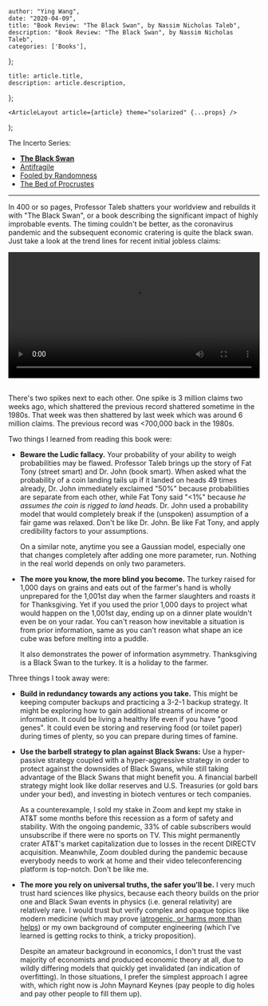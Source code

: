 

    author: "Ying Wang",
    date: "2020-04-09",
    title: "Book Review: "The Black Swan", by Nassim Nicholas Taleb",
    description: "Book Review: "The Black Swan", by Nassim Nicholas Taleb",
    categories: ['Books'],
};

    title: article.title,
    description: article.description,
};

    <ArticleLayout article={article} theme="solarized" {...props} />
);


The Incerto Series:

- [**The Black Swan**](/posts/2020/04/09/the_black_swan)
- [Antifragile](/posts/2020/05/06/antifragile)
- [Fooled by Randomness](/posts/2020/07/16/fooled_by_randomness)
- [The Bed of Procrustes](/posts/2020/07/17/the_bed_of_procrustes)

---

In 400 or so pages, Professor Taleb shatters your worldview and rebuilds it with
"The Black Swan", or a book describing the significant impact of highly
improbable events. The timing couldn't be better, as the coronavirus pandemic
and the subsequent economic cratering is quite the black swan. Just take a look
at the trend lines for recent initial jobless claims:

<!-- https://stackoverflow.com/a/26276254 -->
<video style="width: 100%; width: -moz-available; width: -webkit-fill-available; width: fill-available; max-width: 100%;" controls>
    <source src="/video/posts/2020/04/09/the_black_swan.mp4" type="video/mp4">
    Your browser does not support HTML5 video.
</video>
<br/>
<br/>

There's two spikes next to each other. One spike is 3 million claims two weeks
ago, which shattered the previous record shattered sometime in the 1980s. That
week was then shattered by last week which was around 6 million claims. The
previous record was <700,000 back in the 1980s.

Two things I learned from reading this book were:

- **Beware the Ludic fallacy.** Your probability of your ability to weigh
  probabilities may be flawed. Professor Taleb brings up the story of Fat Tony
  (street smart) and Dr. John (book smart). When asked what the probability of a
  coin landing tails up if it landed on heads 49 times already, Dr. John
  immediately exclaimed "50%" because probabilities are separate from each
  other, while Fat Tony said "<1%" because _he assumes the coin is rigged to
  land heads_. Dr. John used a probability model that would completely break if
  the (unspoken) assumption of a fair game was relaxed. Don't be like Dr. John.
  Be like Fat Tony, and apply credibility factors to your assumptions.

  On a similar note, anytime you see a Gaussian model, especially one that
  changes completely after adding one more parameter, run. Nothing in the real
  world depends on only two parameters.

- **The more you know, the more blind you become.** The turkey raised for 1,000
  days on grains and eats out of the farmer's hand is wholly unprepared for the
  1,001st day when the farmer slaughters and roasts it for Thanksgiving. Yet if
  you used the prior 1,000 days to project what would happen on the 1,001st day,
  ending up on a dinner plate wouldn't even be on your radar. You can't reason
  how inevitable a situation is from prior information, same as you can't reason
  what shape an ice cube was before melting into a puddle.

  It also demonstrates the power of information asymmetry. Thanksgiving is a
  Black Swan to the turkey. It is a holiday to the farmer.

Three things I took away were:

- **Build in redundancy towards any actions you take.** This might be keeping
  computer backups and practicing a 3-2-1 backup strategy. It might be exploring
  how to gain additional streams of income or information. It could be living a
  healthy life even if you have "good genes". It could even be storing and
  reserving food (or toilet paper) during times of plenty, so you can prepare
  during times of famine.

- **Use the barbell strategy to plan against Black Swans:** Use a
  hyper-passive strategy coupled with a hyper-aggressive strategy in order to
  protect against the downsides of Black Swans, while still taking advantage of
  the Black Swans that might benefit you. A financial barbell strategy might
  look like dollar reserves and U.S. Treasuries (or gold bars under your bed),
  and investing in biotech ventures or tech companies.

  As a counterexample, I sold my stake in Zoom and kept my stake in AT&T some
  months before this recession as a form of safety and stability. With the
  ongoing pandemic, 33% of cable subscribers would unsubscribe if there were no
  sports on TV. This might permanently crater AT&T's market capitalization due
  to losses in the recent DIRECTV acquisition. Meanwhile, Zoom doubled during
  the pandemic because everybody needs to work at home and their video
  teleconferencing platform is top-notch. Don't be like me.

- **The more you rely on universal truths, the safer you'll be.** I very much
  trust hard sciences like physics, because each theory builds on the prior one
  and Black Swan events in physics (i.e. general relativity) are relatively
  rare. I would trust but verify complex and opaque topics like modern medicine
  (which may prove [iatrogenic, or harms more than
  helps](https://en.wikipedia.org/wiki/Iatrogenesis)) or my own background of
  computer engineering (which I've learned is getting rocks to think, a tricky
  proposition).

  Despite an amateur background in economics, I don't trust the vast majority of
  economists and produced economic theory at all, due to wildly differing models
  that quickly get invalidated (an indication of overfitting). In those
  situations, I prefer the simplest approach I agree with, which right now is
  John Maynard Keynes (pay people to dig holes and pay other people to fill them
  up).
